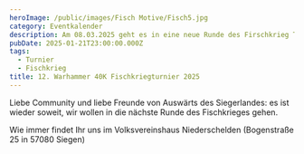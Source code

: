 ```yaml
---
heroImage: /public/images/Fisch Motive/Fisch5.jpg
category: Eventkalender
description: Am 08.03.2025 geht es in eine neue Runde des Firschkrieg Turniers!
pubDate: 2025-01-21T23:00:00.000Z
tags:
  - Turnier
  - Fischkrieg
title: 12. Warhammer 40K Fischkriegturnier 2025
---
```


Liebe Community und liebe Freunde von Auswärts des Siegerlandes: es ist wieder soweit, wir wollen in die nächste Runde des Fischkrieges gehen.

Wie immer findet Ihr uns im  Volksvereinshaus Niederschelden (Bogenstraße 25 in 57080 Siegen)
